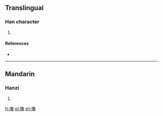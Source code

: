 {{also|撸}}
==Translingual==

===Han character===
{{Han char|rn=64|rad=手|as=15|sn=18|four=5706<sub>3</sub>|canj=手弓田日 (QNWA)}}

# {{defn|Han|sort=手15}}

====References====
* {{Han ref|kx=0461.210|dkj=12913|dj=0810.280|hdz=31981.100|uh=64FC|ud=25852|bh=EFD7|bd=61399}}

----

==Mandarin==

===Hanzi===
{{cmn-hanzi|sim=撸|pin=[[lì]] ([[li4]]), [[lǔ]] ([[lu3]]), [[luò]] ([[luo4]])|wg=li<sup>4</sup>, lu<sup>3</sup>, lo<sup>4</sup>}}

# {{defn|Mandarin|sort=手15}}

[[fr:擼]]
[[pl:擼]]
[[zh:擼]]